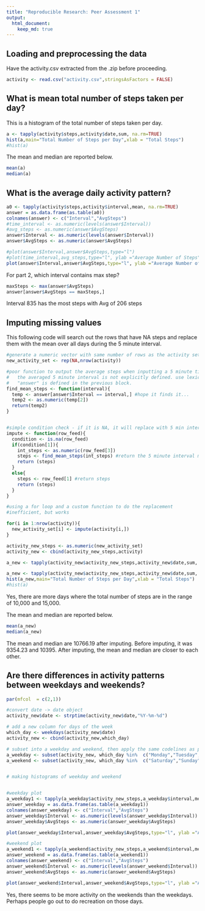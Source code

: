 ```yaml
---
title: "Reproducible Research: Peer Assessment 1"
output: 
  html_document:
    keep_md: true
---
```



## Loading and preprocessing the data

Have the activity.csv extracted from the .zip before proceeding.

```r
activity <- read.csv("activity.csv",stringsAsFactors = FALSE)
```


## What is mean total number of steps taken per day?

This is a histogram of the total number of steps taken per day.

```r
a <- tapply(activity$steps,activity$date,sum, na.rm=TRUE)
hist(a,main="Total Number of Steps per Day",xlab = "Total Steps")
#hist(a)
```

The mean and median are reported below.

```r
mean(a)
median(a)
```


## What is the average daily activity pattern?

```r
a0 <- tapply(activity$steps,activity$interval,mean, na.rm=TRUE)
answer = as.data.frame(as.table(a0)) 
colnames(answer) <- c("Interval","AvgSteps")
#time_interval <- as.numeric(levels(answer$Interval))
#avg_steps <- as.numeric(answer$AvgSteps)
answer$Interval <- as.numeric(levels(answer$Interval))
answer$AvgSteps <- as.numeric(answer$AvgSteps)

#plot(answer$Interval,answer$AvgSteps,type="l")
#plot(time_interval,avg_steps,type="l", ylab ="Average Number of Steps", xlab="")
plot(answer$Interval,answer$AvgSteps,type="l", ylab ="Average Number of Steps", xlab="", main="Average Daily Pattern")
```

For part 2, which interval contains max step?

```r
maxSteps <- max(answer$AvgSteps)
answer[answer$AvgSteps == maxSteps,]
```

Interval 835 has the most steps with Avg of 206 steps



## Imputing missing values

This following code will search out the rows that have NA steps and replace them with the mean over all days during the 5 minute interval.

```r

#generate a numeric vector with same number of rows as the activity set
new_activity_set <- rep(NA,nrow(activity))

#poor function to output the average steps when inputting a 5 minute time interval.
#   the averaged 5 minute interval is not explicitly defined. use lexical scoping
#   "answer" is defined in the previous block.
find_mean_steps <- function(interval){
  temp <- answer[answer$Interval == interval,] #hope it finds it...
  temp2 <- as.numeric(temp[2])
  return(temp2)
}


#simple condition check - if it is NA, it will replace with 5 min interval mean
impute <- function(row_feed){
  condition <- is.na(row_feed)
  if(condition[1]){
    int_steps <- as.numeric(row_feed[3])
    steps <- find_mean_steps(int_steps) #return the 5 minute interval mean
    return (steps)
  }
  else{
    steps <- row_feed[1] #return steps
    return (steps)
  }
}

#using a for loop and a custom function to do the replacement
#inefficient, but works

for(i in 1:nrow(activity)){
  new_activity_set[i] <- impute(activity[i,])
}

activity_new_steps <- as.numeric(new_activity_set)
activity_new <- cbind(activity_new_steps,activity)

a_new <- tapply(activity_new$activity_new_steps,activity_new$date,sum, na.rm=TRUE)

a_new <- tapply(activity_new$activity_new_steps,activity_new$date,sum, na.rm=TRUE)
hist(a_new,main="Total Number of Steps per Day",xlab = "Total Steps")
#hist(a)
```

Yes, there are more days where the total number of steps are in the range of 10,000 and 15,000.

The mean and median are reported below.

```r
mean(a_new)
median(a_new)
```


The mean and median are 10766.19 after imputing. Before imputing, it was 9354.23 and 10395. After imputing, the mean and median are closer to each other.



## Are there differences in activity patterns between weekdays and weekends?


```r
par(mfcol  = c(2,1))

#convert date -> date object
activity_new$date <- strptime(activity_new$date,"%Y-%m-%d")

# add a new column for days of the week
which_day <- weekdays(activity_new$date)
activity_new <- cbind(activity_new,which_day)

# subset into a weekday and weekend, then apply the same codelines as part 3
a_weekday <- subset(activity_new, which_day %in%  c("Monday","Tuesday","Wednesday","Thursday","Friday"))
a_weekend <- subset(activity_new, which_day %in%  c("Saturday","Sunday"))


# making histograms of weekday and weekend


#weekday plot
a_weekday1 <- tapply(a_weekday$activity_new_steps,a_weekday$interval,mean, na.rm=TRUE)
answer_weekday = as.data.frame(as.table(a_weekday1)) 
colnames(answer_weekday) <- c("Interval","AvgSteps")
answer_weekday$Interval <- as.numeric(levels(answer_weekday$Interval))
answer_weekday$AvgSteps <- as.numeric(answer_weekday$AvgSteps)

plot(answer_weekday$Interval,answer_weekday$AvgSteps,type="l", ylab ="Average Number of Steps", xlab="", main="Weekday Mean Steps")

#weekend plot
a_weekend1 <- tapply(a_weekend$activity_new_steps,a_weekend$interval,mean, na.rm=TRUE)
answer_weekend = as.data.frame(as.table(a_weekend1)) 
colnames(answer_weekend) <- c("Interval","AvgSteps")
answer_weekend$Interval <- as.numeric(levels(answer_weekend$Interval))
answer_weekend$AvgSteps <- as.numeric(answer_weekend$AvgSteps)

plot(answer_weekend$Interval,answer_weekend$AvgSteps,type="l", ylab ="Average Number of Steps", xlab="", main="Weekend Mean Steps")

```


Yes, there seems to be more activity on the weekends than the weekdays. Perhaps people go out to do recreation on those days.
